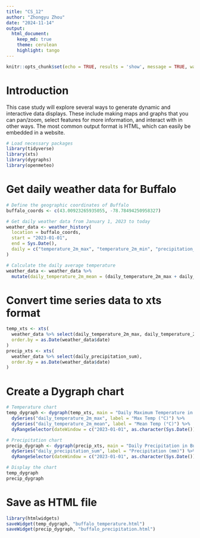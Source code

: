 ```yaml
---
title: "CS_12"
author: "Zhongyu Zhou"
date: "2024-11-14"
output:
  html_document:
    keep_md: true
    theme: cerulean
    highlight: tango
---
```


```r
knitr::opts_chunk$set(echo = TRUE, results = 'show', message = TRUE, warning = TRUE)
```

# Introduction
This case study will explore several ways to generate dynamic and interactive data displays. These include making maps and graphs that you can pan/zoom, select features for more information, and interact with in other ways. The most common output format is HTML, which can easily be embedded in a website.

```r
# Load necessary packages
library(tidyverse)
library(xts)
library(dygraphs)
library(openmeteo)
```

# Get daily weather data for Buffalo

```r
# Define the geographic coordinates of Buffalo
buffalo_coords <- c(43.00923265935055, -78.78494250958327)

# Get daily weather data from January 1, 2023 to today
weather_data <- weather_history(
  location = buffalo_coords,
  start = "2023-01-01",
  end = Sys.Date(),
  daily = c("temperature_2m_max", "temperature_2m_min", "precipitation_sum")
)

# Calculate the daily average temperature
weather_data <- weather_data %>%
  mutate(daily_temperature_2m_mean = (daily_temperature_2m_max + daily_temperature_2m_min) / 2)
```

# Convert time series data to xts format

```r
temp_xts <- xts(
  weather_data %>% select(daily_temperature_2m_max, daily_temperature_2m_mean),
  order.by = as.Date(weather_data$date)
)
precip_xts <- xts(
  weather_data %>% select(daily_precipitation_sum),
  order.by = as.Date(weather_data$date)
)
```

# Create a Dygraph chart

```r
# Temperature chart
temp_dygraph <- dygraph(temp_xts, main = "Daily Maximum Temperature in Buffalo, NY") %>%
  dySeries("daily_temperature_2m_max", label = "Max Temp (°C)") %>%
  dySeries("daily_temperature_2m_mean", label = "Mean Temp (°C)") %>%
  dyRangeSelector(dateWindow = c("2023-01-01", as.character(Sys.Date())))

# Precipitation chart
precip_dygraph <- dygraph(precip_xts, main = "Daily Precipitation in Buffalo, NY") %>%
  dySeries("daily_precipitation_sum", label = "Precipitation (mm)") %>%
  dyRangeSelector(dateWindow = c("2023-01-01", as.character(Sys.Date())))

# Display the chart
temp_dygraph
precip_dygraph
```

# Save as HTML file

```r
library(htmlwidgets)
saveWidget(temp_dygraph, "buffalo_temperature.html")
saveWidget(precip_dygraph, "buffalo_precipitation.html")
```
